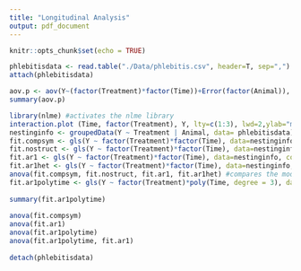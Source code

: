 ```yaml
---
title: "Longitudinal Analysis"
output: pdf_document
---
```


```r
knitr::opts_chunk$set(echo = TRUE)
```

```r
phlebitisdata <- read.table("./Data/phlebitis.csv", header=T, sep=",")
attach(phlebitisdata)

aov.p <- aov(Y~(factor(Treatment)*factor(Time))+Error(factor(Animal)), phlebitisdata)
summary(aov.p)

library(nlme) #activates the nlme library
interaction.plot (Time, factor(Treatment), Y, lty=c(1:3), lwd=2,ylab="mean of Y", xlab="time", trace.label="Treatment")
nestinginfo <- groupedData(Y ~ Treatment | Animal, data= phlebitisdata)
fit.compsym <- gls(Y ~ factor(Treatment)*factor(Time), data=nestinginfo, corr=corCompSymm(, form= ~ 1 | Animal))
fit.nostruct <- gls(Y ~ factor(Treatment)*factor(Time), data=nestinginfo, corr=corSymm(, form= ~ 1 | Animal), weights = varIdent(form = ~ 1 | Time))
fit.ar1 <- gls(Y ~ factor(Treatment)*factor(Time), data=nestinginfo, corr=corAR1(, form= ~ 1 | Animal))
fit.ar1het <- gls(Y ~ factor(Treatment)*factor(Time), data=nestinginfo, corr=corAR1(, form= ~ 1 | Animal), weights=varIdent(form = ~ 1 | Time))
anova(fit.compsym, fit.nostruct, fit.ar1, fit.ar1het) #compares the models
fit.ar1polytime <- gls(Y ~ factor(Treatment)*poly(Time, degree = 3), data=nestinginfo, corr=corAR1(, form= ~ 1 | Animal))
 
summary(fit.ar1polytime)
 
anova(fit.compsym)
anova(fit.ar1)
anova(fit.ar1polytime)
anova(fit.ar1polytime, fit.ar1)
 
detach(phlebitisdata)

```